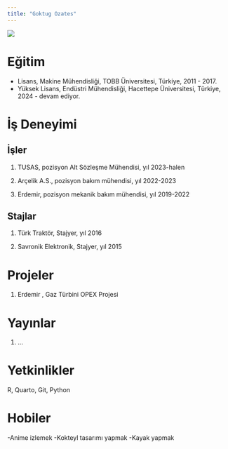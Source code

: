 ```yaml
---
title: "Goktug Ozates"
---
```


![](images/Vesikalık_Goktug.jpg){fig-align="center"}

# Eğitim

-   Lisans, Makine Mühendisliği, TOBB Üniversitesi, Türkiye, 2011 - 2017.
-   Yüksek Lisans, Endüstri Mühendisliği, Hacettepe Üniversitesi, Türkiye, 2024 - devam ediyor.

# İş Deneyimi

## İşler

1.  TUSAS, pozisyon Alt Sözleşme Mühendisi, yıl 2023-halen

2.  Arçelik A.S., pozisyon bakım mühendisi, yıl 2022-2023

3.  Erdemir, pozisyon mekanik bakım mühendisi, yıl 2019-2022

## Stajlar

1.  Türk Traktör, Stajyer, yıl 2016

2.  Savronik Elektronik, Stajyer, yıl 2015

# Projeler

1.  Erdemir , Gaz Türbini OPEX Projesi

# Yayınlar

1.  ...

# Yetkinlikler

R, Quarto, Git, Python

# Hobiler

-Anime izlemek -Kokteyl tasarımı yapmak -Kayak yapmak
